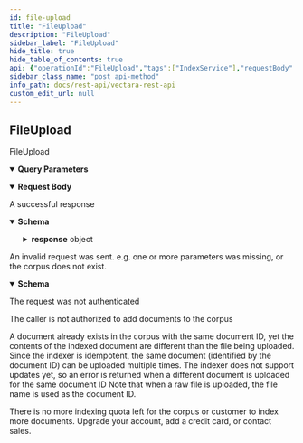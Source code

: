 ```yaml
---
id: file-upload
title: "FileUpload"
description: "FileUpload"
sidebar_label: "FileUpload"
hide_title: true
hide_table_of_contents: true
api: {"operationId":"FileUpload","tags":["IndexService"],"requestBody":{"content":{"multipart/form-data":{"schema":{"type":"object","properties":{"file":{"description":"The file to be indexed into Vectara.","type":"string","format":"binary"},"doc_metadata":{"description":"A JSON string of any additional metadata you want attached to the file.","type":"string"}}}}}},"parameters":[{"in":"query","name":"c","required":true,"description":"Customer ID","schema":{"type":"integer"}},{"in":"query","name":"o","required":true,"description":"Corpus ID","schema":{"type":"integer"}},{"in":"query","name":"d","required":false,"description":"If true, the server returns the extracted document that was indexed","schema":{"type":"boolean"}}],"responses":{"200":{"description":"A successful response","content":{"application/json":{"schema":{"type":"object","properties":{"response":{"type":"object","properties":{"status":{"type":"object"},"quotaConsumed":{"type":"object","properties":{"numChars":{"type":"string","description":"The number of characters Vectara indexed from the file uploaded."},"numMetadataChars":{"type":"string","description":"The number of metadata characters Vectara indexed from the file uploaded."}}}}}}}}}},"400":{"description":"An invalid request was sent.  e.g. one or more parameters was missing, or the corpus does not exist.","content":{"application/json":{"schema":{"type":"object","properties":{"httpCode":{"type":"integer","description":"Returned HTTP code"}}}}}},"401":{"description":"The request was not authenticated"},"403":{"description":"The caller is not authorized to add documents to the corpus"},"409":{"description":"A document already exists in the corpus with the same document ID, yet the contents of the indexed document are different than the file being uploaded.\nSince the indexer is idempotent, the same document (identified by the document ID) can be uploaded multiple times.\nThe indexer does not support updates yet, so an error is returned when a different document is uploaded for the same document ID\nNote that when a raw file is uploaded, the file name is used as the document ID."},"507":{"description":"There is no more indexing quota left for the corpus or customer to index more documents.  Upgrade your account, add a credit card, or contact sales."}},"description":"FileUpload","method":"post","path":"/v1/upload","servers":[{"url":"https://api.vectara.io"}],"security":[{"oAuth":[]}],"securitySchemes":{"oAuth":{"type":"oauth2","description":"OAuth2 access to Vectara","flows":{"clientCredentials":{"tokenUrl":"https://vectara-prod-YOUR_VECTARA_CUSTOMER_ID.auth.us-west-2.amazoncognito.com/oauth2/token","scopes":{}}}},"ApiKeyAuth":{"type":"apiKey","in":"header","name":"x-api-key"}},"info":{"title":"Vectara REST API","version":"1.0.0","termsOfService":"https://vectara.com/legal/online-customer-agreement/","x-logo":{"url":"https://docs.vectara.com/img/vectara_wordmark.png","altText":"Vectara"},"x-dark-logo":{"url":"https://docs.vectara.com/img/vectara_wordmark_light.png","altText":"Vectara"},"description":"Vectara is a neural search platform, built for developers to get the most out of their data.\n\nYou can sign up for an account at [https://vectara.com](https://vectara.com)."},"postman":{"name":"File Upload","description":{"type":"text/plain"},"url":{"path":["v1","upload"],"host":["{{baseUrl}}"],"query":[{"disabled":false,"description":{"content":"(Required) Customer ID","type":"text/plain"},"key":"c","value":""},{"disabled":false,"description":{"content":"(Required) Corpus ID","type":"text/plain"},"key":"o","value":""},{"disabled":false,"description":{"content":"If true, the server returns the extracted document that was indexed","type":"text/plain"},"key":"d","value":""}],"variable":[]},"header":[{"key":"Content-Type","value":"multipart/form-data"},{"key":"Accept","value":"application/json"}],"method":"POST","body":{"mode":"formdata","formdata":[]}}}
sidebar_class_name: "post api-method"
info_path: docs/rest-api/vectara-rest-api
custom_edit_url: null
---
```



## FileUpload



FileUpload

<details style={{"marginBottom":"1rem"}} data-collapsed={false} open={true}><summary style={{}}><strong>Query Parameters</strong></summary><div><ul><ParamsItem className={"paramsItem"} param={{"in":"query","name":"c","required":true,"description":"Customer ID","schema":{"type":"integer"}}}></ParamsItem><ParamsItem className={"paramsItem"} param={{"in":"query","name":"o","required":true,"description":"Corpus ID","schema":{"type":"integer"}}}></ParamsItem><ParamsItem className={"paramsItem"} param={{"in":"query","name":"d","required":false,"description":"If true, the server returns the extracted document that was indexed","schema":{"type":"boolean"}}}></ParamsItem></ul></div></details><MimeTabs><TabItem label={"multipart/form-data"} value={"multipart/form-data-schema"}><details style={{}} data-collapsed={false} open={true}><summary style={{"textAlign":"left"}}><strong>Request Body</strong></summary><div style={{"textAlign":"left","marginLeft":"1rem"}}></div><ul style={{"marginLeft":"1rem"}}><SchemaItem collapsible={false} name={"file"} required={false} schemaName={"binary"} qualifierMessage={undefined} schema={{"description":"The file to be indexed into Vectara.","type":"string","format":"binary"}}></SchemaItem><SchemaItem collapsible={false} name={"doc_metadata"} required={false} schemaName={"string"} qualifierMessage={undefined} schema={{"description":"A JSON string of any additional metadata you want attached to the file.","type":"string"}}></SchemaItem></ul></details></TabItem></MimeTabs><div><ApiTabs><TabItem label={"200"} value={"200"}><div>

A successful response

</div><div><MimeTabs schemaType={"response"}><TabItem label={"application/json"} value={"application/json"}><SchemaTabs><TabItem label={"Schema"} value={"Schema"}><details style={{}} data-collapsed={false} open={true}><summary style={{"textAlign":"left"}}><strong>Schema</strong></summary><div style={{"textAlign":"left","marginLeft":"1rem"}}></div><ul style={{"marginLeft":"1rem"}}><SchemaItem collapsible={true} className={"schemaItem"}><details style={{}}><summary style={{}}><strong>response</strong><span style={{"opacity":"0.6"}}> object</span></summary><div style={{"marginLeft":"1rem"}}><SchemaItem collapsible={false} name={"status"} required={false} schemaName={"object"} qualifierMessage={undefined} schema={{"type":"object"}}></SchemaItem><SchemaItem collapsible={true} className={"schemaItem"}><details style={{}}><summary style={{}}><strong>quotaConsumed</strong><span style={{"opacity":"0.6"}}> object</span></summary><div style={{"marginLeft":"1rem"}}><SchemaItem collapsible={false} name={"numChars"} required={false} schemaName={"string"} qualifierMessage={undefined} schema={{"type":"string","description":"The number of characters Vectara indexed from the file uploaded."}}></SchemaItem><SchemaItem collapsible={false} name={"numMetadataChars"} required={false} schemaName={"string"} qualifierMessage={undefined} schema={{"type":"string","description":"The number of metadata characters Vectara indexed from the file uploaded."}}></SchemaItem></div></details></SchemaItem></div></details></SchemaItem></ul></details></TabItem><TabItem label={"Example (from schema)"} value={"Example (from schema)"}><ResponseSamples responseExample={"{\n  \"response\": {\n    \"status\": {},\n    \"quotaConsumed\": {\n      \"numChars\": \"string\",\n      \"numMetadataChars\": \"string\"\n    }\n  }\n}"} language={"json"}></ResponseSamples></TabItem></SchemaTabs></TabItem></MimeTabs></div></TabItem><TabItem label={"400"} value={"400"}><div>

An invalid request was sent.  e.g. one or more parameters was missing, or the corpus does not exist.

</div><div><MimeTabs schemaType={"response"}><TabItem label={"application/json"} value={"application/json"}><SchemaTabs><TabItem label={"Schema"} value={"Schema"}><details style={{}} data-collapsed={false} open={true}><summary style={{"textAlign":"left"}}><strong>Schema</strong></summary><div style={{"textAlign":"left","marginLeft":"1rem"}}></div><ul style={{"marginLeft":"1rem"}}><SchemaItem collapsible={false} name={"httpCode"} required={false} schemaName={"integer"} qualifierMessage={undefined} schema={{"type":"integer","description":"Returned HTTP code"}}></SchemaItem></ul></details></TabItem><TabItem label={"Example (from schema)"} value={"Example (from schema)"}><ResponseSamples responseExample={"{\n  \"httpCode\": 0\n}"} language={"json"}></ResponseSamples></TabItem></SchemaTabs></TabItem></MimeTabs></div></TabItem><TabItem label={"401"} value={"401"}><div>

The request was not authenticated

</div><div></div></TabItem><TabItem label={"403"} value={"403"}><div>

The caller is not authorized to add documents to the corpus

</div><div></div></TabItem><TabItem label={"409"} value={"409"}><div>

A document already exists in the corpus with the same document ID, yet the contents of the indexed document are different than the file being uploaded.
Since the indexer is idempotent, the same document (identified by the document ID) can be uploaded multiple times.
The indexer does not support updates yet, so an error is returned when a different document is uploaded for the same document ID
Note that when a raw file is uploaded, the file name is used as the document ID.

</div><div></div></TabItem><TabItem label={"507"} value={"507"}><div>

There is no more indexing quota left for the corpus or customer to index more documents.  Upgrade your account, add a credit card, or contact sales.

</div><div></div></TabItem></ApiTabs></div>
      
